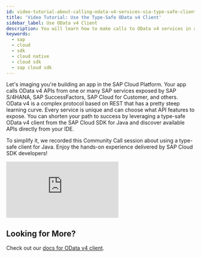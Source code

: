 ```yaml
---
id: video-tutorial-about-calling-odata-v4-services-via-type-safe-client
title: 'Video Tutorial: Use the Type-Safe OData v4 Client'
sidebar_label: Use OData v4 Client
description: You will learn how to make calls to OData v4 services in a fluent and type-safe way by leveraging type-safe client provided by sap cloud SDK for Java.
keywords:
  - sap
  - cloud
  - sdk
  - cloud native
  - cloud sdk
  - sap cloud sdk
---
```


Let's imaging you're building an app in the SAP Cloud Platform.
Your app calls OData v4 APIs from one or many SAP services exposed by SAP S/4HANA, SAP SuccessFactors, SAP Cloud for Customer, and others.
OData v4 is a complex protocol based on REST that has a pretty steep learning curve.
Every service is unique and can choose what API features to expose.
You can shorten your path to success by leveraging a type-safe OData v4 client from the SAP Cloud SDK for Java and discover available APIs directly from your IDE.

To simplify it, we recorded this Community Call session about using a type-safe client for Java.
Enjoy the hands-on experience delivered by SAP Cloud SDK developers!

<div class="sdk-video-container">
  <iframe
    class="sdk-video"
    src="https://youtube.com/embed/p_JTapzii_I?start=937"
    frameborder="0"
    allow="accelerometer; autoplay; encrypted-media; gyroscope; picture-in-picture"
    allowfullscreen
  ></iframe>
</div>

## Looking for More?

Check out our [docs for OData v4 client](../features/odata/type-safe-client-odata-v4.mdx).
